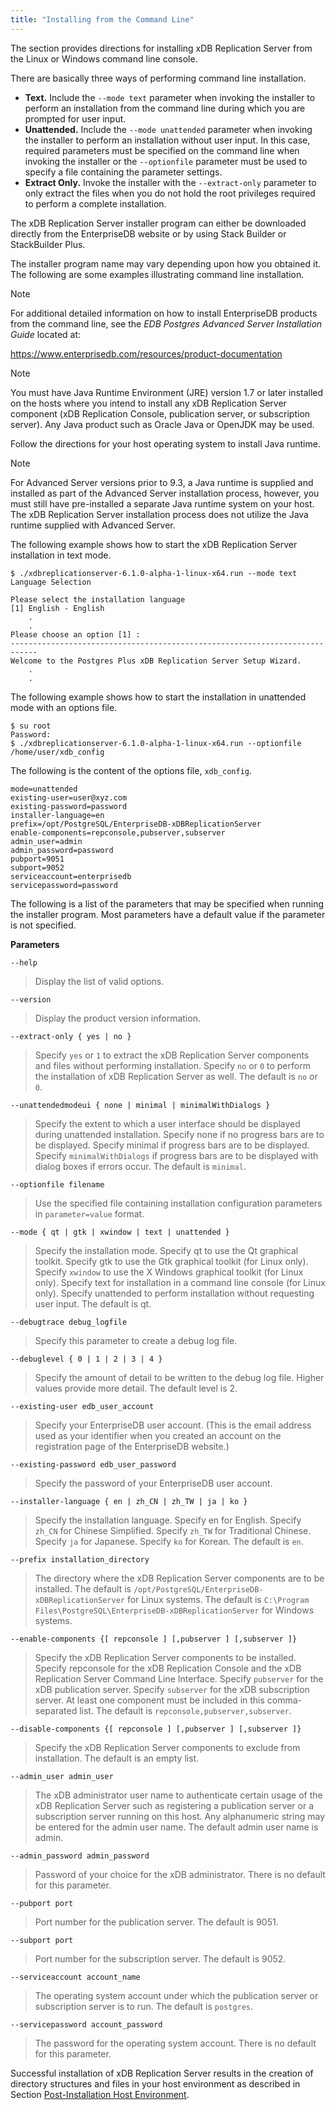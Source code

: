 ```yaml
---
title: "Installing from the Command Line"
---
```


<div id="installing_from_cli" class="registered_link"></div>


The section provides directions for installing xDB Replication Server from the Linux or Windows command line console.

There are basically three ways of performing command line installation.

-   **Text.** Include the `--mode text` parameter when invoking the installer to perform an installation from the command line during which you are prompted for user input.
-   **Unattended.** Include the `--mode unattended` parameter when invoking the installer to perform an installation without user input. In this case, required parameters must be specified on the command line when invoking the installer or the `--optionfile` parameter must be used to specify a file containing the parameter settings.
-   **Extract Only.** Invoke the installer with the `--extract-only` parameter to only extract the files when you do not hold the root privileges required to perform a complete installation.

The xDB Replication Server installer program can either be downloaded directly from the EnterpriseDB website or by using Stack Builder or StackBuilder Plus.

The installer program name may vary depending upon how you obtained it. The following are some examples illustrating command line installation.

<div class="note">

<div class="title">

Note

</div>

For additional detailed information on how to install EnterpriseDB products from the command line, see the *EDB Postgres Advanced Server Installation Guide* located at:

<https://www.enterprisedb.com/resources/product-documentation>

</div>

<div class="note">

<div class="title">

Note

</div>

You must have Java Runtime Environment (JRE) version 1.7 or later installed on the hosts where you intend to install any xDB Replication Server component (xDB Replication Console, publication server, or subscription server). Any Java product such as Oracle Java or OpenJDK may be used.

</div>

Follow the directions for your host operating system to install Java runtime.

<div class="note">

<div class="title">

Note

</div>

For Advanced Server versions prior to 9.3, a Java runtime is supplied and installed as part of the Advanced Server installation process, however, you must still have pre-installed a separate Java runtime system on your host. The xDB Replication Server installation process does not utilize the Java runtime supplied with Advanced Server.

</div>

The following example shows how to start the xDB Replication Server installation in text mode.

``` text
$ ./xdbreplicationserver-6.1.0-alpha-1-linux-x64.run --mode text
Language Selection

Please select the installation language
[1] English - English
    .
    .
Please choose an option [1] :
----------------------------------------------------------------------------
Welcome to the Postgres Plus xDB Replication Server Setup Wizard.
    .
    .
```

The following example shows how to start the installation in unattended mode with an options file.

``` text
$ su root
Password:
$ ./xdbreplicationserver-6.1.0-alpha-1-linux-x64.run --optionfile /home/user/xdb_config
```

The following is the content of the options file, `xdb_config`.

``` text
mode=unattended
existing-user=user@xyz.com
existing-password=password
installer-language=en
prefix=/opt/PostgreSQL/EnterpriseDB-xDBReplicationServer
enable-components=repconsole,pubserver,subserver
admin_user=admin
admin_password=password
pubport=9051
subport=9052
serviceaccount=enterprisedb
servicepassword=password
```

The following is a list of the parameters that may be specified when running the installer program. Most parameters have a default value if the parameter is not specified.

**Parameters**

`--help`

> Display the list of valid options.

`--version`

> Display the product version information.

`--extract-only { yes | no }`

> Specify `yes` or `1` to extract the xDB Replication Server components and files without performing installation. Specify `no` or `0` to perform the installation of xDB Replication Server as well. The default is `no` or `0`.

`--unattendedmodeui { none | minimal | minimalWithDialogs }`

> Specify the extent to which a user interface should be displayed during unattended installation. Specify none if no progress bars are to be displayed. Specify minimal if progress bars are to be displayed. Specify `minimalWithDialogs` if progress bars are to be displayed with dialog boxes if errors occur. The default is `minimal`.

`--optionfile filename`

> Use the specified file containing installation configuration parameters in `parameter=value` format.

`--mode { qt | gtk | xwindow | text | unattended }`

> Specify the installation mode. Specify qt to use the Qt graphical toolkit. Specify gtk to use the Gtk graphical toolkit (for Linux only). Specify `xwindow` to use the X Windows graphical toolkit (for Linux only). Specify text for installation in a command line console (for Linux only). Specify unattended to perform installation without requesting user input. The default is qt.

`--debugtrace debug_logfile`

> Specify this parameter to create a debug log file.

`--debuglevel { 0 | 1 | 2 | 3 | 4 }`

> Specify the amount of detail to be written to the debug log file. Higher values provide more detail. The default level is 2.

`--existing-user edb_user_account`

> Specify your EnterpriseDB user account. (This is the email address used as your identifier when you created an account on the registration page of the EnterpriseDB website.)

`--existing-password edb_user_password`

> Specify the password of your EnterpriseDB user account.

`--installer-language { en | zh_CN | zh_TW | ja | ko }`

> Specify the installation language. Specify en for English. Specify `zh_CN` for Chinese Simplified. Specify `zh_TW` for Traditional Chinese. Specify `ja` for Japanese. Specify `ko` for Korean. The default is `en`.

`--prefix installation_directory`

> The directory where the xDB Replication Server components are to be installed. The default is `/opt/PostgreSQL/EnterpriseDB-xDBReplicationServer` for Linux systems. The default is `C:\Program Files\PostgreSQL\EnterpriseDB-xDBReplicationServer` for Windows systems.

`--enable-components {[ repconsole ] [,pubserver ] [,subserver ]}`

> Specify the xDB Replication Server components to be installed. Specify repconsole for the xDB Replication Console and the xDB Replication Server Command Line Interface. Specify `pubserver` for the xDB publication server. Specify `subserver` for the xDB subscription server. At least one component must be included in this comma-separated list. The default is `repconsole,pubserver,subserver`.

`--disable-components {[ repconsole ] [,pubserver ] [,subserver ]}`

> Specify the xDB Replication Server components to exclude from installation. The default is an empty list.

`--admin_user admin_user`

> The xDB administrator user name to authenticate certain usage of the xDB Replication Server such as registering a publication server or a subscription server running on this host. Any alphanumeric string may be entered for the admin user name. The default admin user name is admin.

`--admin_password admin_password`

> Password of your choice for the xDB administrator. There is no default for this parameter.

`--pubport port`

> Port number for the publication server. The default is 9051.

`--subport port`

> Port number for the subscription server. The default is 9052.

`--serviceaccount account_name`

> The operating system account under which the publication server or subscription server is to run. The default is `postgres`.

`--servicepassword account_password`

> The password for the operating system account. There is no default for this parameter.

Successful installation of xDB Replication Server results in the creation of directory structures and files in your host environment as described in Section [Post-Installation Host Environment](../03_installation/#post_installation_host_environment).
